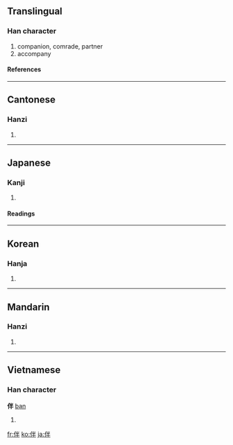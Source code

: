 ==Translingual==

===Han character===
{{Han char|rad=人|as=05|sn=7|four=2925<sub>0</sub>|canj=人火手 (OFQ)}}

# companion, comrade, partner
# accompany

====References====
{{Han ref|kx=0096.230|dkj=00475|dj=0205.090|hdz=10139.010|uh=4F34|ud=20276|bh=A6F1|bd=42737}}

----

==Cantonese==

===Hanzi===
{{yue-hanzi|jyut=|y=bun6, pun5}}

# {{defn|Cantonese}}

----

==Japanese==

===Kanji===
{{ja-kanji|grade=c|rs=人05}}

# {{defn|Japanese}}

====Readings====
{{ja-readings|on=[[はん]] (han), [[ばん]] (ban)|kun=[[ともなう]] (tomonau), [[とも]] (tomo)}}

----

==Korean==

===Hanja===
{{ko-hanja|hangeul=반|rv=ban|mr=pan}}

# {{defn|Korean}}

----

==Mandarin==

===Hanzi===
{{cmn-hanzi|pin=[[bàn]] ([[ban4]])|wg=pan<sup>4</sup>}}

# {{defn|Mandarin}}

----

==Vietnamese==

===Han character===
'''伴''' [[bạn]]

# {{defn|Vietnamese}}

[[fr:伴]]
[[ko:伴]]
[[ja:伴]]
